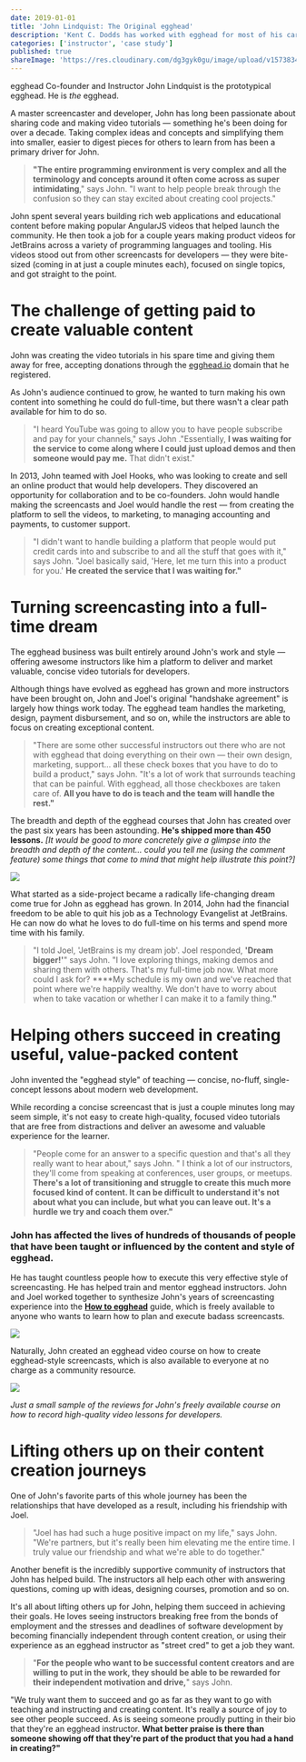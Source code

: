 ```yaml
---
date: 2019-01-01
title: 'John Lindquist: The Original egghead'
description: 'Kent C. Dodds has worked with egghead for most of his career as a developer. This is his story.'
categories: ['instructor', 'case study']
published: true
shareImage: 'https://res.cloudinary.com/dg3gyk0gu/image/upload/v1573834774/og-image-assets/case-study-john-lindquist.png'
---
```


egghead Co-founder and Instructor John Lindquist is the prototypical egghead. He is *the* egghead. 

A master screencaster and developer, John has long been passionate about sharing code and making video tutorials — something he's been doing for over a decade. Taking complex ideas and concepts and simplifying them into smaller, easier to digest pieces for others to learn from has been a primary driver for John. 

> **"The entire programming environment is very complex and all the terminology and concepts around it often come across as super intimidating**," says John. "I want to help people break through the confusion so they can stay excited about creating cool projects."

John spent several years building rich web applications and educational content before making popular AngularJS videos that helped launch the community. He then took a job for a couple years making product videos for JetBrains across a variety of programming languages and tooling.  His videos stood out from other screencasts for developers — they were bite-sized (coming in at just a couple minutes each), focused on single topics, and got straight to the point. 

# The challenge of getting paid to create valuable content

John was creating the video tutorials in his spare time and giving them away for free, accepting donations through the [egghead.io](http://egghead.io) domain that he registered. 

As John's audience continued to grow, he wanted to turn making his own content into something he could do full-time, but there wasn't a clear path available for him to do so. 

> "I heard YouTube was going to allow you to have people subscribe and pay for your channels," says John ."Essentially, **I was waiting for the service to come along where I could just upload demos and then someone would pay me.** That didn't exist."

In 2013, John teamed with Joel Hooks, who was looking to create and sell an online product that would help developers. They discovered an opportunity for collaboration and to be co-founders. John would handle making the screencasts and Joel would handle the rest — from creating the platform to sell the videos, to marketing, to managing accounting and payments, to customer support. 

> "I didn't want to handle building a platform that people would put credit cards into and subscribe to and all the stuff that goes with it," says John. "Joel basically said, 'Here, let me turn this into a product for you.' **He created the service that I was waiting for."**

# Turning screencasting into a full-time dream

The egghead business was built entirely around John's work and style — offering awesome instructors like him a platform to deliver and market valuable, concise video tutorials for developers. 

Although things have evolved as egghead has grown and more instructors have been brought on, John and Joel's original "handshake agreement" is largely how things work today. The egghead team handles the marketing, design, payment disbursement, and so on, while the instructors are able to focus on creating exceptional content. 

> "There are some other successful instructors out there who are not with egghead that doing everything on their own — their own design, marketing, support... all these check boxes that you have to do to build a product," says John. "It's a lot of work that surrounds teaching that can be painful. With egghead, all those checkboxes are taken care of. **All you have to do is teach and the team will handle the rest."**

The breadth and depth of the egghead courses that John has created over the past six years has been astounding. **He's shipped more than 450 lessons.**  *[It would be good to more concretely give a glimpse into the breadth and depth of the content... could you tell me (using the comment feature) some things that come to mind that might help illustrate this point?]*

![](./courses@2x.png)

What started as a side-project became a radically life-changing dream come true for John as egghead has grown. In 2014, John had the financial freedom to be able to quit his job as a Technology Evangelist at JetBrains. He can now do what he loves to do full-time on his terms and spend more time with his family. 

> "I told Joel, 'JetBrains is my dream job'. Joel responded, **'Dream bigger!'**" says John. "I love exploring things, making demos and sharing them with others. That's my full-time job now. What more could I ask for?  ****My schedule is my own and we've reached that point where we're happily wealthy. We don't have to worry about when to take vacation or whether I can make it to a family thing.**"**

# Helping others succeed in creating useful, value-packed content

John invented the "egghead style" of teaching — concise, no-fluff, single-concept lessons about modern web development.  

While recording a concise screencast that is just a couple minutes long may seem simple, it's not easy to create high-quality, focused video tutorials that are free from distractions and deliver an awesome and valuable experience for the learner.

> "People come for an answer to a specific question and that's all they really want to hear about," says John. " I think a lot of our instructors, they'll come from speaking at conferences, user groups, or meetups. **There's a lot of transitioning and struggle to create this much more focused kind of content. It can be difficult to understand it's not about what you can include, but what you can leave out. It's a hurdle we try and coach them over."**

### John has affected the lives of hundreds of thousands of people that have been taught or influenced by the content and style of egghead.

He has taught countless people how to execute this very effective style of screencasting. He has helped train and mentor egghead instructors. John and Joel worked together to synthesize John's years of screencasting experience into the **[How to egghead](http://howtoegghead.com)** guide, which is freely available to anyone who wants to learn how to plan and execute badass screencasts. 

![](./record-screencasts@2x.png)

Naturally, John created an egghead video course on how to create egghead-style screencasts, which is also available to everyone at no charge as a community resource. 

![](./praise@2x.png)


*Just a small sample of the reviews for John's freely available course on how to record high-quality video lessons for developers.* 

# Lifting others up on their content creation journeys

One of John's favorite parts of this whole journey has been the relationships that have developed as a result, including his friendship with Joel. 

> "Joel has had such a huge positive impact on my life," says John. "We're partners, but it's really been him elevating me the entire time. I truly value our friendship and what we're able to do together."

Another benefit is the incredibly supportive community of instructors that John has helped build. The instructors all help each other with answering questions, coming up with ideas, designing courses, promotion and so on. 

It's all about lifting others up for John, helping them succeed in achieving their goals. He loves seeing instructors breaking free from the bonds of employment and the stresses and deadlines of software development by becoming financially independent through content creation, or using their experience as an egghead instructor as "street cred" to get a job they want. 

> "**For the people who want to be successful content creators and are willing to put in the work, they should be able to be rewarded for their independent motivation and drive,**" says John. 

"We truly want them to succeed and go as far as they want to go with teaching and instructing and creating content. It's really a source of joy to see other people succeed. As is seeing someone proudly putting in their bio that they're an egghead instructor. **What better praise is there than someone showing off that they're part of the product that you had a hand in creating?"**